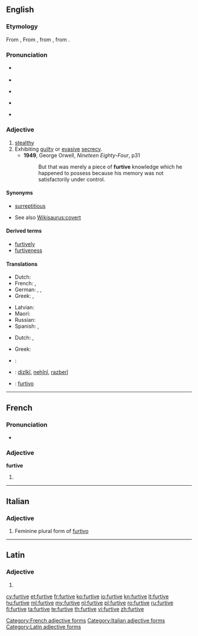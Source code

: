 ==English==

===Etymology===
From {{etyl|fr|en}} {{term/t|fr|furtif||stealthy}}, From {{etyl|la|en}} {{term/t|la|fūrtīvus||stolen}}, from {{term/t|la|fūrtum||theft}}, from {{term/t|la|fūr||thief}}.

===Pronunciation===
* {{a|UK}} {{IPA|/ˈfɜːtɪv/}}
* {{audio|en-uk-Furtive.ogg|Audio (UK)}}
* {{a|AusE}} {{IPA|[ˈfɜːɾɪv]}}
* {{a|US}} {{IPA|[ˈfɝ.ɾɪv]}}
* {{audio|en-us-furtive.ogg|Audio (US)}}

===Adjective===
{{en-adj}}

# [[stealthy]]
# Exhibiting [[guilty]] or [[evasive]] [[secrecy]].
#* '''1949''', George Orwell, ''Nineteen Eighty-Four'', p31
#*: But that was merely a piece of '''furtive''' knowledge which he happened to possess because his memory was not satisfactorily under control.

{{rfex}}

====Synonyms====
* {{sense|stealthy}} [[surreptitious]]
* See also [[Wikisaurus:covert]]

====Derived terms====
* [[furtively]]
* [[furtiveness]]

====Translations====
{{trans-top|stealthy}}
* Dutch: {{t+|nl|heimelijk}}
* French: {{t+|fr|furtif}}, {{t+|fr|subreptice}}
* German: {{t+|de|heimlich}}, {{t+|de|geheim}}, {{t+|de|tarnen|alt=Tarn-}}
* Greek: {{t+|el|λαθραίος|m|tr=lathraíos|sc=Grek}}, {{t+|el|κρυφός|m|tr=kryfós|sc=Grek}}
{{trans-mid}}
* Latvian: {{t-|lv|zaglīgs}}
* Maori: {{t-|mi|whakamokeke}}
* Russian: {{t+|ru|скрытный}}
* Spanish: {{t+|es|furtivo}}, {{t+|es|sigiloso}}
{{trans-bottom}}

{{trans-top|exhibiting guilty or evasive secrecy}}
* Dutch: {{t+|nl|heimelijk}}, {{t+|nl|geheim}}
{{trans-mid}}
* Greek: {{t+|el|φευγαλέος|m|tr=fevgaléos|sc=Grek}}
{{trans-bottom}}

{{checktrans-top}}
* {{ttbc|ia}}: {{t-|ia|furtive}}
* {{ttbc|ku}}: [[dizîkî]], [[nehînî]], [[razberî]]
{{trans-mid}}
* {{ttbc|pt}}: [[furtivo]]
{{trans-bottom}}

----

==French==

===Pronunciation===
* {{IPA|/fyʁtiv/|lang=fr}}

===Adjective===
'''furtive''' {{f}}

# {{feminine of|furtif|lang=fr}}

[[Category:French adjective forms]]

----

==Italian==

===Adjective===
{{head|it}} {{f}}

# Feminine plural form of [[furtivo]]

[[Category:Italian adjective forms]]

----

==Latin==

===Adjective===
{{head|la}}

# {{inflection of|fūrtīvus||m|voc|s|lang=la}}

[[Category:Latin adjective forms]]

[[cy:furtive]]
[[et:furtive]]
[[fr:furtive]]
[[ko:furtive]]
[[io:furtive]]
[[kn:furtive]]
[[lt:furtive]]
[[hu:furtive]]
[[ml:furtive]]
[[my:furtive]]
[[nl:furtive]]
[[pl:furtive]]
[[ro:furtive]]
[[ru:furtive]]
[[fi:furtive]]
[[ta:furtive]]
[[te:furtive]]
[[th:furtive]]
[[vi:furtive]]
[[zh:furtive]]